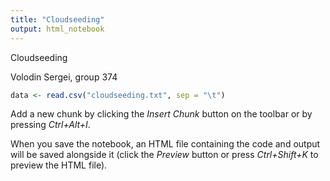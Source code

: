 ```yaml
---
title: "Cloudseeding"
output: html_notebook
---
```


Cloudseeding

Volodin Sergei, group 374

```r
data <- read.csv("cloudseeding.txt", sep = "\t")
```

Add a new chunk by clicking the *Insert Chunk* button on the toolbar or by pressing *Ctrl+Alt+I*.

When you save the notebook, an HTML file containing the code and output will be saved alongside it (click the *Preview* button or press *Ctrl+Shift+K* to preview the HTML file).
